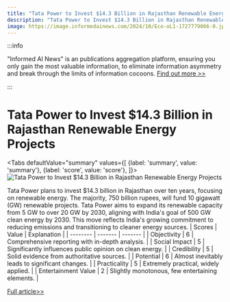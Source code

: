 ```yaml
---
title: "Tata Power to Invest $14.3 Billion in Rajasthan Renewable Energy Projects"
description: "Tata Power to Invest $14.3 Billion in Rajasthan Renewable Energy Projects"
image: https://image.informedainews.com/2024/10/Eco-oL1-1727779066-0.jpg
---
```



:::info

"Informed AI News" is an publications aggregation platform, ensuring you only gain the most valuable information, to eliminate information asymmetry and break through the limits of information cocoons.  [Find out more >>](/)

:::

# Tata Power to Invest $14.3 Billion in Rajasthan Renewable Energy Projects


<Tabs
	defaultValue="summary"
	values={[
	{label: 'summary', value: 'summary'},
	{label: 'score', value: 'score'},
]}>
<TabItem value="summary">
<img
  src="https://image.informedainews.com/2024/10/Eco-oL1-1727779066-0.jpg"
  alt="Tata Power to Invest $14.3 Billion in Rajasthan Renewable Energy Projects"
/>



Tata Power plans to invest $14.3 billion in Rajasthan over ten years, focusing on renewable energy. The majority, 750 billion rupees, will fund 10 gigawatt (GW) renewable projects. Tata Power aims to expand its renewable capacity from 5 GW to over 20 GW by 2030, aligning with India's goal of 500 GW clean energy by 2030. This move reflects India's growing commitment to reducing emissions and transitioning to cleaner energy sources.
</TabItem>
<TabItem value="score">
	| Scores     | Value   | Explanation |
	| -------- | ------- | ------- |
	| Objectivity  | 6    | Comprehensive reporting with in-depth analysis.    |
	| Social Impact | 5     | Significantly influences public opinion on clean energy.    |
	| Credibility    | 5    | Solid evidence from authoritative sources.    |
	| Potential    | 6    | Almost inevitably leads to significant changes.    |
	| Practicality    | 5    | Extremely practical, widely applied.    |
	| Entertainment Value    | 2    | Slightly monotonous, few entertaining elements.    |
</TabItem>
</Tabs>

[Full article>>](https://asia.nikkei.com/Business/Energy/India-s-Tata-Power-to-invest-14.3bn-in-Rajasthan-over-decade)
